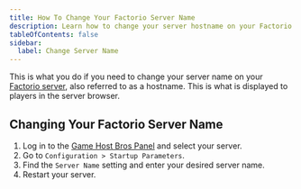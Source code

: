 ```yaml
---
title: How To Change Your Factorio Server Name
description: Learn how to change your server hostname on your Factorio dedicated server.
tableOfContents: false
sidebar:
  label: Change Server Name
---
```


This is what you do if you need to change your server name on your [Factorio server](https://www.gamehostbros.com/factorio-server-hosting/), also referred to as a hostname. This is what is displayed to players in the server browser.

## Changing Your Factorio Server Name

1. Log in to the [Game Host Bros Panel](https://panel.gamehostbros.com/) and select your server.
2. Go to `Configuration > Startup Parameters`.
3. Find the `Server Name` setting and enter your desired server name.
4. Restart your server.
